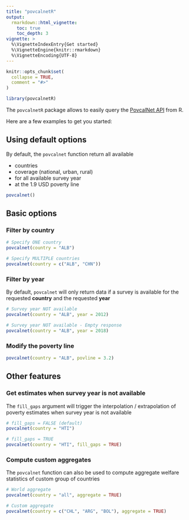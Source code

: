 ```yaml
---
title: "povcalnetR"
output: 
  rmarkdown::html_vignette:
    toc: true
    toc_depth: 3
vignette: >
  %\VignetteIndexEntry{Get started}
  %\VignetteEngine{knitr::rmarkdown}
  %\VignetteEncoding{UTF-8}
---
```


```r
knitr::opts_chunk$set(
  collapse = TRUE,
  comment = "#>"
)
```

```r
library(povcalnetR)
```
The `povcalnetR` package allows to easily query the [PovcalNet API](http://iresearch.worldbank.org/PovcalNet/docs/PovcalNet%20API.pdf) from R.

Here are a few examples to get you started:

## Using default options
By default, the `povcalnet` function return all available  

- countries  
- coverage (national, urban, rural)  
- for all available survey year  
- at the 1.9 USD poverty line  

```r
povcalnet()
```

## Basic options

### Filter by country
```r
# Specify ONE country
povcalnet(country = "ALB")

# Specify MULTIPLE countries
povcalnet(country = c("ALB", "CHN"))
```

### Filter by year
By default, `povcalnet` will only return data if a survey is available for the
requested __country__ and the requested __year__
```r
# Survey year NOT available
povcalnet(country = "ALB", year = 2012)

# Survey year NOT available - Empty response
povcalnet(country = "ALB", year = 2018)
```

### Modify the poverty line
```r
povcalnet(country = "ALB", povline = 3.2)
```

## Other features

### Get estimates when survey year is not available
The `fill_gaps` argument will trigger the interpolation / extrapolation of 
poverty estimates when survey year is not available

```r
# fill_gaps = FALSE (default)
povcalnet(country = "HTI")

# fill_gaps = TRUE
povcalnet(country = "HTI", fill_gaps = TRUE)
```

### Compute custom aggregates
The `povcalnet` function can also be used to compute aggregate welfare statistics
of custom group of countries

```r
# World aggregate
povcalnet(country = "all", aggregate = TRUE)

# Custom aggregate
povcalnet(country = c("CHL", "ARG", "BOL"), aggregate = TRUE)
```

